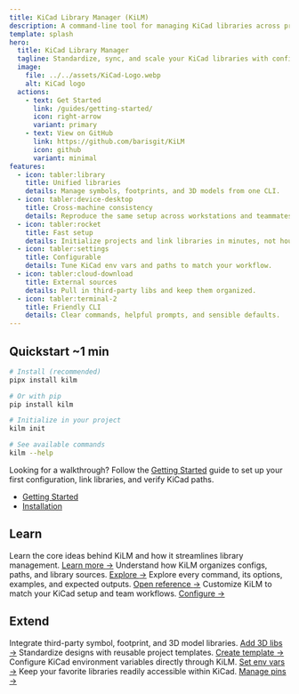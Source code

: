 ```yaml
---
title: KiCad Library Manager (KiLM)
description: A command-line tool for managing KiCad libraries across projects and workstations.
template: splash
hero:
  title: KiCad Library Manager
  tagline: Standardize, sync, and scale your KiCad libraries with confidence.
  image:
    file: ../../assets/KiCad-Logo.webp
    alt: KiCad logo
  actions:
    - text: Get Started
      link: /guides/getting-started/
      icon: right-arrow
      variant: primary
    - text: View on GitHub
      link: https://github.com/barisgit/KiLM
      icon: github
      variant: minimal
features:
  - icon: tabler:library
    title: Unified libraries
    details: Manage symbols, footprints, and 3D models from one CLI.
  - icon: tabler:device-desktop
    title: Cross‑machine consistency
    details: Reproduce the same setup across workstations and teammates.
  - icon: tabler:rocket
    title: Fast setup
    details: Initialize projects and link libraries in minutes, not hours.
  - icon: tabler:settings
    title: Configurable
    details: Tune KiCad env vars and paths to match your workflow.
  - icon: tabler:cloud-download
    title: External sources
    details: Pull in third‑party libs and keep them organized.
  - icon: tabler:terminal-2
    title: Friendly CLI
    details: Clear commands, helpful prompts, and sensible defaults.
---
```



<BadgeData />

<div class="pointer-events-none absolute inset-x-0 -top-6 h-48 -z-10 blur-3xl opacity-40 aurora-bg"></div>

<h2 class="mt-10 mb-4 text-[1.6rem] sm:text-2xl font-semibold tracking-tight">
  <span class="bg-gradient-to-r from-sky-400 via-violet-300 to-amber-300 bg-clip-text text-transparent pr-4">Quickstart</span>
  <span class="align-middle text-xs px-2 py-0.5 rounded-full border border-white/10 text-white/70 bg-white/5">~1 min</span>
  
</h2>

```bash
# Install (recommended)
pipx install kilm

# Or with pip
pip install kilm

# Initialize in your project
kilm init

# See available commands
kilm --help
```

<p class="mt-4 text-white/80">
  Looking for a walkthrough? Follow the <a href="/guides/getting-started/">Getting Started</a> guide to set up your first configuration, link libraries, and verify KiCad paths.
</p>

<ul class="mt-2 text-white/80">
  <li><a href="/guides/getting-started/">Getting Started</a></li>
  <li><a href="/guides/installation/">Installation</a></li>
  
</ul>

<h2 class="mt-12 mb-4 text-[1.6rem] sm:text-2xl font-semibold tracking-tight">
  <span class="bg-gradient-to-r from-sky-400 via-violet-300 to-amber-300 bg-clip-text text-transparent">Learn</span>
</h2>

<CardGrid>
  <Card title="Key Concepts" link="/guides/getting-started/">
    Learn the core ideas behind KiLM and how it streamlines library management.
    <a class="card-cta" href="/guides/getting-started/">Learn more <span aria-hidden="true" class="arrow">→</span></a>
  </Card>
  <Card title="Project Architecture" link="/community/development/">
    Understand how KiLM organizes configs, paths, and library sources.
    <a class="card-cta" href="/community/development/">Explore <span aria-hidden="true" class="arrow">→</span></a>
  </Card>
  <Card title="CLI Reference" link="/reference/cli/">
    Explore every command, its options, examples, and expected outputs.
    <a class="card-cta" href="/reference/cli/">Open reference <span aria-hidden="true" class="arrow">→</span></a>
  </Card>
  <Card title="Configuration" link="/guides/configuration/">
    Customize KiLM to match your KiCad setup and team workflows.
    <a class="card-cta" href="/guides/configuration/">Configure <span aria-hidden="true" class="arrow">→</span></a>
  </Card>
</CardGrid>

<h2 class="mt-12 mb-4 text-[1.6rem] sm:text-2xl font-semibold tracking-tight">
  <span class="bg-gradient-to-r from-sky-400 via-violet-300 to-amber-300 bg-clip-text text-transparent">Extend</span>
</h2>

<CardGrid>
  <Card
    title="Add External Libraries"
    link="/reference/cli/add-3d/"
    icon="add-document"
  >
    Integrate third-party symbol, footprint, and 3D model libraries.
    <a class="card-cta" href="/reference/cli/add-3d/">Add 3D libs <span aria-hidden="true" class="arrow">→</span></a>
  </Card>
  <Card
    title="Create Project Templates"
    link="/reference/cli/template/"
    icon="document"
  >
    Standardize designs with reusable project templates.
    <a class="card-cta" href="/reference/cli/template/">Create template <span aria-hidden="true" class="arrow">→</span></a>
  </Card>
  <Card
    title="Set Environment Variables"
    link="/reference/cli/config/"
    icon="document"
  >
    Configure KiCad environment variables directly through KiLM.
    <a class="card-cta" href="/reference/cli/config/">Set env vars <span aria-hidden="true" class="arrow">→</span></a>
  </Card>
  <Card title="Manage Pinned Libraries" link="/reference/cli/pin/" icon="setting">
    Keep your favorite libraries readily accessible within KiCad.
    <a class="card-cta" href="/reference/cli/pin/">Manage pins <span aria-hidden="true" class="arrow">→</span></a>
  </Card>
</CardGrid>
